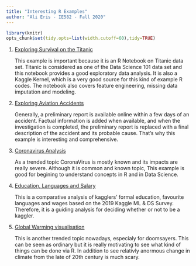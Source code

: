 ---
title: "Interesting R Examples"
author: "Ali Eris - IE582 - Fall 2020"
---
```{r,echo=FALSE,results="hide"}
library(knitr)
opts_chunk$set(tidy.opts=list(width.cutoff=60),tidy=TRUE)
```

1. [Exploring Survival on the Titanic](https://www.kaggle.com/mrisdal/exploring-survival-on-the-titanic)

    This example is important because it is an R Notebook on Titanic data set. Titanic is considered as one of the Data Science 101 data set and this notebook provides a good exploratory data analysis. It is also a Kaggle Kernel, which is a very good source for this kind of example R codes. The notebook also covers feature engineering, missing data imputation and modeling.

2. [Exploring Aviation Accidents](https://www.kaggle.com/donyoe/exploring-aviation-accidents)

    Generally, a preliminary report is available online within a few days of an accident. Factual information is added when available, and when the investigation is completed, the preliminary report is replaced with a final description of the accident and its probable cause. That's why this example is interesting and comprehensive.

3. [Coronavirus Analysis](https://www.kaggle.com/peymankor/coronavirus-analysis)

    As a trended topic CoronaVirus is mostly known and its impacts are really severe. Although it is common and known topic, This example is good for begining to understand concepts in R and in Data Science.

4. [Education, Languages and Salary](https://www.kaggle.com/kailex/education-languages-and-salary/code)

    This is a comparative analysis of kagglers’ formal education, favourite languages and wages based on the 2019 Kaggle ML & DS Survey. Therefore, it is a guiding analysis for deciding whether or not to be a kaggler.
    
5. [Global Warming visualisation](https://www.kaggle.com/pjmcintyre/global-warming-visualisation)

    This is another trended topic nowadays, especialy for doomsayers. This can be seen as ordinary but it is really motivating to see what kind of things can be done via R. In addition to see relativly anormous change in climate from the late of 20th century is much scary.


